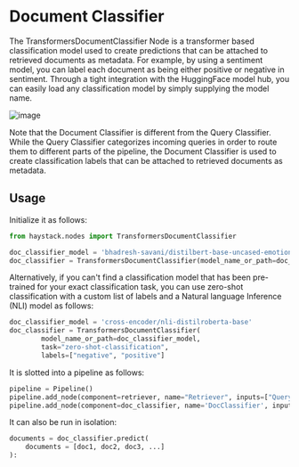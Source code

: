 # Document Classifier

The TransformersDocumentClassifier Node is a transformer based classification model used to create predictions that can be attached to retrieved documents as metadata.
For example, by using a sentiment model, you can label each document as being either positive or negative in sentiment.
Through a tight integration with the HuggingFace model hub, you can easily load any classification model by simply supplying the model name.

![image](/img/classifier.png)

<div className="max-w-xl bg-yellow-light-theme border-l-8 border-yellow-dark-theme px-6 pt-6 pb-4 my-4 rounded-md dark:bg-yellow-900">

Note that the Document Classifier is different from the Query Classifier.
While the Query Classifier categorizes incoming queries in order to route them to different parts of the pipeline,
the Document Classifier is used to create classification labels that can be attached to retrieved documents as metadata.

</div>

## Usage

Initialize it as follows:

``` python
from haystack.nodes import TransformersDocumentClassifier

doc_classifier_model = 'bhadresh-savani/distilbert-base-uncased-emotion'
doc_classifier = TransformersDocumentClassifier(model_name_or_path=doc_classifier_model)
```

Alternatively, if you can't find a classification model that has been pre-trained for your exact classification task, you can use zero-shot classification with a custom list of labels and a Natural language Inference (NLI) model as follows:

``` python
doc_classifier_model = 'cross-encoder/nli-distilroberta-base'
doc_classifier = TransformersDocumentClassifier(
        model_name_or_path=doc_classifier_model,
        task="zero-shot-classification",
        labels=["negative", "positive"]
```


It is slotted into a pipeline as follows:

``` python
pipeline = Pipeline()
pipeline.add_node(component=retriever, name="Retriever", inputs=["Query"])
pipeline.add_node(component=doc_classifier, name='DocClassifier', inputs=['Retriever'])
```

It can also be run in isolation:

``` python
documents = doc_classifier.predict(
    documents = [doc1, doc2, doc3, ...]
):
```
